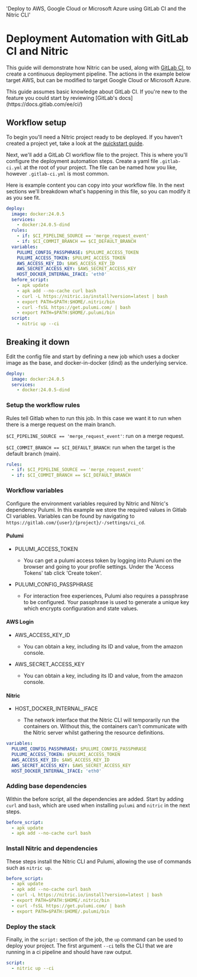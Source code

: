  'Deploy to AWS, Google Cloud or Microsoft Azure using GitLab CI and the Nitric CLI'

# Deployment Automation with GitLab CI and Nitric

This guide will demonstrate how Nitric can be used, along with [GitLab CI](https://docs.gitlab.com/ee/ci/), to create a continuous deployment pipeline. The actions in the example below target AWS, but can be modified to target Google Cloud or Microsoft Azure.

<Note>
  This guide assumes basic knowledge about GitLab CI. If you're new to the
  feature you could start by reviewing [GitLab's
  docs](https://docs.gitlab.com/ee/ci/)
</Note>

## Workflow setup

To begin you'll need a Nitric project ready to be deployed. If you haven't created a project yet, take a look at the [quickstart guide](/guides/getting-started/quickstart).

Next, we'll add a GitLab CI workflow file to the project. This is where you'll configure the deployment automation steps. Create a yaml file `.gitlab-ci.yml` at the root of your project. The file can be named how you like, however `.gitlab-ci.yml` is most common.

Here is example content you can copy into your workflow file. In the next sections we'll breakdown what's happening in this file, so you can modify it as you see fit.

```yaml
deploy:
  image: docker:24.0.5
  services:
    - docker:24.0.5-dind
  rules:
    - if: $CI_PIPELINE_SOURCE == 'merge_request_event'
    - if: $CI_COMMIT_BRANCH == $CI_DEFAULT_BRANCH
  variables:
    PULUMI_CONFIG_PASSPHRASE: $PULUMI_ACCESS_TOKEN
    PULUMI_ACCESS_TOKEN: $PULUMI_ACCESS_TOKEN
    AWS_ACCESS_KEY_ID: $AWS_ACCESS_KEY_ID
    AWS_SECRET_ACCESS_KEY: $AWS_SECRET_ACCESS_KEY
    HOST_DOCKER_INTERNAL_IFACE: 'eth0'
  before_script:
    - apk update
    - apk add --no-cache curl bash
    - curl -L https://nitric.io/install?version=latest | bash
    - export PATH=$PATH:$HOME/.nitric/bin
    - curl -fsSL https://get.pulumi.com/ | bash
    - export PATH=$PATH:$HOME/.pulumi/bin
  script:
    - nitric up --ci
```

## Breaking it down

Edit the config file and start by defining a new job which uses a docker image as the base, and docker-in-docker (dind) as the underlying service.

```yaml
deploy:
  image: docker:24.0.5
  services:
    - docker:24.0.5-dind
```

### Setup the workflow rules

Rules tell Gitlab when to run this job. In this case we want it to run when there is a merge request on the main branch.

`$CI_PIPELINE_SOURCE == 'merge_request_event'`: run on a merge request.

`$CI_COMMIT_BRANCH == $CI_DEFAULT_BRANCH`: run when the target is the default branch (main).

```yaml
rules:
  - if: $CI_PIPELINE_SOURCE == 'merge_request_event'
  - if: $CI_COMMIT_BRANCH == $CI_DEFAULT_BRANCH
```

### Workflow variables

Configure the environment variables required by Nitric and Nitric's dependency Pulumi. In this example we store the required values in Gitlab CI variables. Variables can be found by navigating to `https://gitlab.com/{user}/{project}/-/settings/ci_cd`.

#### Pulumi

- PULUMI_ACCESS_TOKEN

  - You can get a pulumi access token by logging into Pulumi on the browser and going to your profile settings. Under the 'Access Tokens' tab click 'Create token'.

- PULUMI_CONFIG_PASSPHRASE
  - For interaction free experiences, Pulumi also requires a passphrase to be configured. Your passphrase is used to generate a unique key which encrypts configuration and state values.

#### AWS Login

- AWS_ACCESS_KEY_ID

  - You can obtain a key, including its ID and value, from the amazon console.

- AWS_SECRET_ACCESS_KEY
  - You can obtain a key, including its ID and value, from the amazon console.

#### Nitric

- HOST_DOCKER_INTERNAL_IFACE

  - The network interface that the Nitric CLI will temporarily run the containers on. Without this, the containers can't communicate with the Nitric server whilst gathering the resource definitions.

```yaml
variables:
  PULUMI_CONFIG_PASSPHRASE: $PULUMI_CONFIG_PASSPHRASE
  PULUMI_ACCESS_TOKEN: $PULUMI_ACCESS_TOKEN
  AWS_ACCESS_KEY_ID: $AWS_ACCESS_KEY_ID
  AWS_SECRET_ACCESS_KEY: $AWS_SECRET_ACCESS_KEY
  HOST_DOCKER_INTERNAL_IFACE: 'eth0'
```

### Adding base dependencies

Within the before script, all the dependencies are added. Start by adding `curl` and `bash`, which are used when installing `pulumi` and `nitric` in the next steps.

```yaml
before_script:
  - apk update
  - apk add --no-cache curl bash
```

### Install Nitric and dependencies

These steps install the Nitric CLI and Pulumi, allowing the use of commands such as `nitric up`.

```yaml
before_script:
  - apk update
  - apk add --no-cache curl bash
  - curl -L https://nitric.io/install?version=latest | bash
  - export PATH=$PATH:$HOME/.nitric/bin
  - curl -fsSL https://get.pulumi.com/ | bash
  - export PATH=$PATH:$HOME/.pulumi/bin
```

### Deploy the stack

Finally, in the `script:` section of the job, the `up` command can be used to deploy your project. The first argument `--ci` tells the CLI that we are running in a ci pipeline and should have raw output.

```yaml
script:
  - nitric up --ci
```
